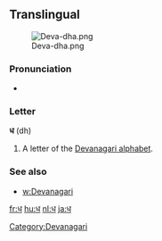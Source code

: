 ==Translingual==
[[File:Deva-dha.png|thumb]]

===Pronunciation===
* {{IPA|/dʱə/|lang=mul}}

===Letter===
'''ध''' (dh)

# A letter of the [[Devanagari alphabet]].

===See also===
* [[w:Devanagari]]

[[Category:Devanagari]]

[[fr:ध]]
[[hu:ध]]
[[nl:ध]]
[[ja:ध]]